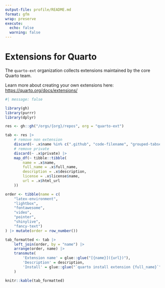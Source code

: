 ```yaml
---
output-file: profile/README.md
format: gfm
wrap: preserve
execute: 
  echo: false
  warning: false
---
```


# Extensions for Quarto

The `quarto-ext` organization collects extensions maintained by the core Quarto team. 

Learn more about creating your own extensions here: <https://quarto.org/docs/extensions/>

```r
#| message: false

library(gh)
library(purrr)
library(dplyr)

res <- gh::gh("/orgs/{org}/repos", org = "quarto-ext") 

tab <- res |> 
    # remove non extension
    discard(~ .x$name %in% c(".github", "code-filename", "grouped-tabsets")) |>
    # remove private
    discard(~ .x$private) |>
    map_df(~ tibble::tibble(
        name = .x$name,
        full_name = .x$full_name,
        description = .x$description,
        license = .x$license$name,
        url = .x$html_url
    ))

order <- tibble(name = c(
    "latex-environment",
    "lightbox",
    "fontawesome",
    "video", 
    "pointer", 
    "shinylive", 
    "fancy-text")
) |> mutate(order = row_number())

tab_formatted <- tab |>
    left_join(order, by = "name") |>
    arrange(order, name) |>
    transmute(
        'Extension name' = glue::glue("[{name}]({url})"),
        'Description' = description,
        'Install' = glue::glue("`quarto install extension {full_name}`")
    )

knitr::kable(tab_formatted)
```
